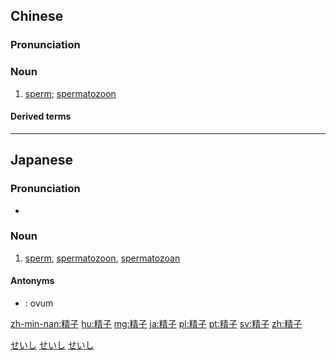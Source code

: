 ==Chinese==
{{zh-forms}}

===Pronunciation===
{{zh-pron
|m=jīngzǐ
|c=zing1 zi2
|mn=cheng-chú
|cat=n
}}

===Noun===
{{zh-noun}}

# [[sperm]]; [[spermatozoon]]

====Derived terms====
{{zh-der|精子數}}

{{zh-cat|Biology}}

----

==Japanese==
{{ja-kanjitab|せい|し|yomi=o}}

===Pronunciation===
* {{homophones|lang=ja|生死|製糸|静止|正視|勢至|製紙|制止}}

===Noun===
{{ja-noun|せいし}}

# [[sperm]], [[spermatozoon]], [[spermatozoan]]

====Antonyms====
* {{ja-r|卵子|らんし}}: ovum

[[Category:ja:Cytology|せいし]]
[[Category:ja:Physiology|せいし]]
[[Category:ja:Sex|せいし]]

[[zh-min-nan:精子]]
[[hu:精子]]
[[mg:精子]]
[[ja:精子]]
[[pl:精子]]
[[pt:精子]]
[[sv:精子]]
[[zh:精子]]